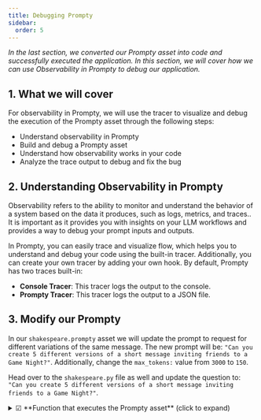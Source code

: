 ```yaml
---
title: Debugging Prompty
sidebar:
  order: 5
---
```


_In the last section, we converted our Prompty asset into code and successfully executed the application. In this section, we will cover how we can use Observability in Prompty to debug our application._


## 1. What we will cover

For observability in Prompty, we will use the tracer to visualize and debug the execution of the Prompty asset through the following steps:

- Understand observability in Prompty
- Build and debug a Prompty asset
- Understand how observability works in your code
- Analyze the trace output to debug and fix the bug


## 2. Understanding Observability in Prompty

Observability refers to the ability to monitor and understand the behavior of a system based on the data it produces, such as logs, metrics, and traces.. It is important as it provides you with insights on your LLM workflows and provides a way to debug your prompt inputs and outputs. 

In Prompty, you can easily trace and visualize flow, which helps you to understand and debug your code using the built-in tracer. Additionally, you can create your own tracer by adding your own hook. By default, Prompty has two traces built-in:

- **Console Tracer**: This tracer logs the output to the console.
- **Prompty Tracer**: This tracer logs the output to a JSON file.


## 3. Modify our Prompty
In our `shakespeare.prompty` asset we will update the prompt to request for different variations of the same message. The new prompt will be: `"Can you create 5 different versions of a short message inviting friends to a Game Night?"`. Additionally, change the `max_tokens:` value from `3000` to `150`.

Head over to the `shakespeare.py` file as well and update the question to: `"Can you create 5 different versions of a short message inviting friends to a Game Night?"`.


<details>
<summary>☑ **Function that executes the Prompty asset** (click to expand)</summary>
```markdown
---
name: Shakespearean Writing Prompty
description: A prompt that answers questions in Shakespearean style using Cohere Command-R model from GitHub Marketplace.
authors:
  - Bethany Jepchumba
model:
  api: chat
  configuration:
    type: azure_openai
    azure_endpoint: ${env:AZURE_OPENAI_ENDPOINT}
    azure_deployment: gpt-4o
  parameters:
    max_tokens: 150
sample:
  question: Can you create 5 different versions of a short message inviting friends to a Game Night?
---

system:
You are a Shakespearean writing assistant who speaks in a` Shakespearean style. You help people come up with creative ideas and content like stories, poems, and songs that use Shakespearean style of writing style, including words like "thou" and "hath”.
Here are some example of Shakespeare's style:
- Romeo, Romeo! Wherefore art thou Romeo?
- Love looks not with the eyes, but with the mind; and therefore is winged Cupid painted blind.
- Shall I compare thee to a summer's day? Thou art more lovely and more temperate.

example:
user: Please write a short text turning down an invitation to dinner.
assistant: Dearest,
  Regretfully, I must decline thy invitation.
  Prior engagements call me hence. Apologies.

user:
{{question}}
```
</details>


## 4. Adding observability to your code
To add a tracer, we have the following in our previously generated code snippet:

```python
from prompty.tracer import trace, Tracer, console_tracer, PromptyTracer

Tracer.add("console", console_tracer)
json_tracer = PromptyTracer()
Tracer.add("PromptyTracer", json_tracer.tracer)

@trace
def run(    
      question: any
) -> str:

  # execute the prompty file
  result = prompty.execute(
    "shakespeare.prompty", 
    inputs={
      "question": question
    }
  )
```

- **`Tracer.add("console", console_tracer)`**: logs tracing information to the console, useful for real-time debugging.
- **`json_tracer = PromptyTracer()`**: Creates an instance of the PromptyTracer class, which is a custom tracer.
- **`Tracer.add("PromptyTracer", json_tracer.tracer)`**: logs tracing in a `.tracy` JSON file for more detailed inspection after runs, providing you with an interactive UI.
- **`@trace`**: Decorator that traces the execution of the run function.


## 5: Analyzing and debugging the trace output

The output from the tracer is displayed in the console and in a `.tracy` file. A new `.tracy` file is created in a new `.runs` folder. 

The trace output is divided into three: _load, prepare_ and _run_. Load refers to the loading of the Prompty asset, prepare refers to the preparation of the Prompty asset, and run refers to the execution of the Prompty asset. Below is a sample of the trace output, showing the inputs, outputs, and metrics, such as execution time and token count:

> **Note:** it may take a while for the trace output to appear, and you may need to click several runs before seeing the full trace.

![Trace Output](debugging-prompty/trace-output.png)


From the trace output, you can see the inputs, outputs and metrics such as time to execute the prompt and tokens. This information can be used to debug and fix any issues in your code. For example, we can see output has been truncated and the `Completion Tokens` count is less than 1000, which might not be sufficent for the prompt to generate different outputs. We can increase the `max_tokens` in our Prompty to 1000 to generate more tokens. Once done, run the code again and confirm you get 5 examples of the short message inviting friends to a Game Night.

![updated trace output](debugging-prompty/trace-bug-fixed.png)

You can continue experimenting with different parameters such as `temperature` and observe how it affects the model outputs.


## 6. Using observability for Model Selection

Another way to make the most of observability is in Model Selection. You can switch between models and observe their performance such as completion tokens, latency and accuracy for different tasks. For example, you can switch between the `gpt-4o` and `gpt-35-turbo` models and observe the performance of each model. You can also leverage on GitHub Models, Azure OpenAI and other models to observe the performance of each model. Below is a comparison of the trace output for the `gpt-4o` and `gpt-35-turbo` models:

![gpt-35-turbo output](debugging-prompty/gpt-35-turbo-trace.png)


From the output, you can see the difference in the completion tokens and the time taken to execute the prompt. This information can be used to select the best model for your use case.


## 7. Building a Custom Tracer in Prompty

In the guides section, we will provide a deep dive into [Observability in Prompty](/docs/guides/prompty-observability) and how you can create your own tracer.

---
[Want to Contribute To the Project?](/docs/contributing/) - _Updated Guidance Coming Soon_.
